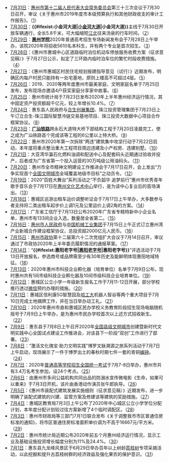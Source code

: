 * [[7月31日|7月31日]]：[[惠州市人民代表大会|惠州市第十二届人民代表大会常务委员会]]第三十三次会议于7月30日召开，审议《关于惠州市2019年度市本级预算执行和其他财政收支的审计工作报告》。（[http://e.hznews.com/hzrb/pc/content/202007/31/content_948102.html]）
* [[7月30日|7月30日]]：'''{{#ifexist:小金河大道|[[小金河大道|小金河大道]]|小金河大道}}'''主线于7月30日开放车辆通行，全长5.8千米，可大幅缩短[[江北街道_(惠州市)|江北]]往来汤泉的行车时间。（[http://e.hznews.com/hzrb/pc/content/202007/30/content_948023.html]）
* [[7月29日|7月29日]]：'''[[惠州学院|惠州学院]]'''2020年普通高考招生专场新闻发布会于7月28日上午举办，该院2020年将招收5610名本科生，并有两个专业是首次招生。（[http://e.hznews.com/hzrb/pc/content/202007/29/content_947937.html]）
* [[7月28日|7月28日]]：《惠州市惠城中心区道路临时泊位机动车停放服务收费方案（征求意见稿）》于7月27日公示，拟定了三环路内临时泊车位的繁忙时段收费措施。（[http://e.hznews.com/hzrb/pc/content/202007/28/content_947879.html]）
* [[7月27日|7月27日]]：《惠州市惠城区村民住宅规划报建指导意见（试行）》近期发布，明确区内每户村民只能持有一处宅基地，原则上楼高不可超过4层。（[http://e.hznews.com/hzrb/pc/content/202007/27/content_947814.html]）
* [[7月26日|7月26日]]：2019、2020等两年度惠州市最美家庭、文明家庭名单于7月25日发布，发布现场亦邀请4户获奖家庭分享家中故事。（[http://e.hznews.com/hzrb/pc/content/202007/26/content_947784.html]）
* [[7月25日|7月25日]]：惠州市统计局于7月23日发布2020年上半年惠州经济运行情况，其中固定资产投资额超千亿元，较上年增长10.4%。（[http://e.hznews.com/hzrb/pc/content/202007/25/content_947756.html]）
* [[7月24日|7月24日]]：惠东县人民政府与[[合生创展集团|合生创展集团]]、珠江投资管理集团于7月23日上午订立合生-珠江国际智慧冷链交易基地项目、珠江投资大数据中心项目合作框架协议。（[http://e.hznews.com/hzrb/pc/content/202007/24/content_947670.html]）
* [[7月23日|7月23日]]：'''[[广汕铁路|广汕铁路]]'''跨永石大道特大桥下部结构工程于7月20日凌晨完工，使之成为广汕铁路首个完成该等工程的6公里以上特大桥。（[http://e.hznews.com/hzrb/pc/content/202007/23/content_947605.html]）
* [[7月22日|7月22日]]：惠州市2020年第一次拆除“两违”建筑集中攻坚行动于7月22日启动，本年度将重点整治重大工程项目周边违建及小产权房、违建别墅。（[http://e.hznews.com/hzrb/pc/content/202007/22/content_947512.html]）
* [[7月21日|7月21日]]：大亚湾华瀛石化燃料油调和配送中心及配套码头近期通过验收并投产，后者成为广东省第一个投入运营的30万吨级公用油码头。（[http://e.hznews.com/hzrb/pc/content/202007/21/content_947455.html]）
* [[7月20日|7月20日]]：惠州市全市精神文明建设工作推进会于7月17日召开，会上发出“力争实现首个[[全国文明城市|全国文明城市]]全域覆盖地级市目标”之动员令。（[http://e.hznews.com/hzrb/pc/content/202007/20/content_947411.html]）
* [[7月19日|7月19日]]：2020“百姓大舞台”系列活动之“不负韶华 追梦前行”惠州市优秀青年歌手音乐会于7月17日在[[惠州文化艺术中心|惠州文化艺术中心]]举行，是为该中心复业后的首场演出。（[http://e.hznews.com/hzrb/pc/content/202007/19/content_947389.html]）
* [[7月18日|7月18日]]：惠城区巡游出租车运价调整听证会于7月17日上午举办，大多数参与者支持将二类出租车起步价上调1元及公里运价上调2角的方案。（[http://e.hznews.com/hzrb/pc/content/202007/18/content_947358.html]）
* [[7月17日|7月17日]]：广东省工信厅于7月13日公布2020年广东省专精特新中小企业名单，惠州市有133间企业入选，数量居全省第二。（[http://e.hznews.com/hzrb/pc/content/202007/17/content_947246.html]）
* [[7月16日|7月16日]]：[[惠州市人民政府|惠州市人民政府]]与[[中国机械工业集团|中国机械工业集团]]于7月15日上午正式订立惠州湾产业新城合作建设框架协议，总投资超2000亿元人民币。（[http://e.hznews.com/hzrb/pc/content/202007/16/content_947006.html]）
* [[7月15日|7月15日]]：[[中国人民政治协商会议惠州市委员会|惠州市政协]]第十二届第六十二次党组扩大会议于7月14日召开，审议通过了市政协2020年上半年委员履职情况的通报草案。（[http://e.hznews.com/hzrb/pc/content/202007/15/content_946878.html]）
* [[7月14日|7月14日]]：“'''{{#ifexist:惠阳老字号|[[惠阳老字号|惠阳老字号]]|惠阳老字号}}'''”评选活动于7月13日开放报名，参选商号或品牌需至少有30年历史及能鲜明体现惠阳地域特征。（[http://e.hznews.com/hzrb/pc/content/202007/14/content_946748.html]）
* [[7月13日|7月13日]]：2020年惠州市科技企业孵化器（培育单位）名单于7月9日公布，现时惠州共有1间市级科技企业孵化器及10间市级科技企业培育单位。（[http://e.hznews.com/hzrb/pc/content/202007/13/content_946700.html]）
* [[7月12日|7月12日]]：惠城区公立小学一年级新生报名工作于7月11-12日开展，部分学校推行透过[[微信|微信]]预约办理的措施。（[http://e.hznews.com/hzrb/pc/content/202007/12/content_946643.html]）
* [[7月11日|7月11日]]：惠城区信利康5G智慧园及[[哈工大|哈工大]]机器人智谷等两个重大项目于7月10日完成土地摘牌工作，并在当日举办动工礼。（[http://e.hznews.com/hzrb/pc/content/202007/11/content_946605.html]）
* [[7月10日|7月10日]]：2020年惠州市直和惠城区民办学校义务教育阶段招生现场电脑随机摇号于7月9日上午举办，是为惠州市民办学校首次以上述方式招收新生。（[http://e.hznews.com/hzrb/pc/content/202007/10/content_946562.html]）
* [[7月9日|7月9日]]：惠东县于7月8日上午召开2020年[[全国文明城市|全国县级文明城市]]创建暨新时代文明实践中心全国试点建设工作推进会，对该县下一阶段“双创”工作进行了部署。（[http://e.hznews.com/hzrb/pc/content/202007/09/content_946403.html]）
* [[7月8日|7月8日]]：“激活文化瑰宝·助力文明实践”博罗文脉溯源之旅系列活动于7月7日上午启动，现场展示了一件于博罗出土的春秋时期七件一套的青铜[[编钟|编钟]]。（[http://e.hznews.com/hzrb/pc/content/202007/08/content_946357.html]）
* [[7月7日|7月7日]]：2020年[[普通高等学校招生全国统一考试|普通高等学校招生全国统一考试]]于7月7-8日举办，惠州市共有3.4万名考生参加，设24个考点。（[http://e.hznews.com/hzrb/pc/content/202007/07/content_946292.html]）
* [[7月6日|7月6日]]：由惠州市多间公益机构共同出品的防溺水宣传微电影《生命，如果可以重来》于7月3日开机，该片由香港动作演员张午郎执导。（[http://e.hznews.com/hzrb/pc/content/202007/06/content_946161.html]）
* [[7月5日|7月5日]]：《惠州市装配式建筑发展实施细则（征求意见稿）》近期发布，进一步明确了装配式建筑的兴建、监管方案及修建该等建筑的奖励措施。（[http://e.hznews.com/hzrb/pc/content/202007/05/content_946130.html]）
* [[7月4日|7月4日]]：惠城区教育局7月3日上午公布了2020年中心城区公立小学学位分配计划，本年度分配计划较过往方案新增了4个临时调配区。（[http://e.hznews.com/hzrb/pc/content/202007/04/content_946095.html]）
* [[7月3日|7月3日]]：惠州市财政局等三部门7月1日联合发布《关于调整我市市区普通住房标准的通知》，将市区普通住房标准面积单价调为不高于16667元/平方米。（[http://e.hznews.com/hzrb/pc/content/202007/03/content_946051.html]）
* [[7月2日|7月2日]]：惠州市统计局近期公布2020年前五个月惠州经济运行情况，显示工业及基础设施投资增长幅度分别为11%及24.4%。（[http://e.hznews.com/hzrb/pc/content/202007/02/content_945850.html]）
* [[7月1日|7月1日]]：惠东县九龙峰风景区于6月29日举办百年以上树龄[[荔枝树|荔枝树]]专项采摘活动，以此挖掘和提升古荔枝树群的经济效益及强化果农的保护意识。（[http://e.hznews.com/hzrb/pc/content/202007/01/content_945821.html]）